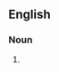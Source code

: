 {{also|résorptions}}

==English==

===Noun===
{{head|en|noun plural form}}

# {{plural of|resorption|lang=en}}